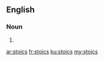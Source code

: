 ==English==

===Noun===
{{head|en|plural}}

# {{plural of|stoic|lang=en}}

[[ar:stoics]]
[[fr:stoics]]
[[ku:stoics]]
[[my:stoics]]